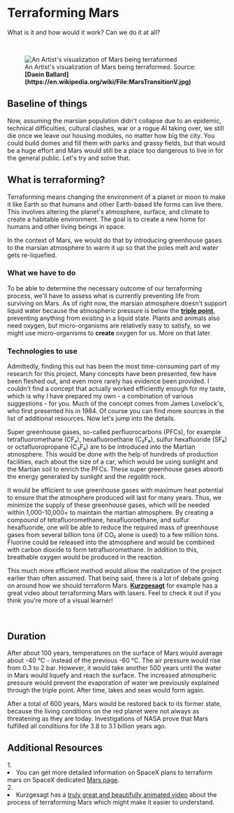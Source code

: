 
# Terraforming Mars
What is it and how would it work? Can we do it at all?

<ReadingTime />

<br />
<figure>
<Image src={require(".//../../../resources/images/terraforming.png")} alt="An Artist's visualization of Mars being terraformed" />
<figcaption style={{ color: "rgb(156, 156, 156)", fontSize: "14px", marginTop: "2px" }}>An Artist's visualization of Mars being terraformed. Source: <strong>[Daein Ballard](https://en.wikipedia.org/wiki/File:MarsTransitionV.jpg)</strong></figcaption>
</figure>

## Baseline of things
Now, assuming the marsian population didn't collapse due to an epidemic, technical difficulties, cultural clashes, war or a rogue AI taking over, we still die once we leave our housing modules, no matter how big the city. You could build domes and fill them with parks and grassy fields, but that would be a huge effort and Mars would still be a place too dangerous to live in for the general public. Let's try and solve that.

## What is terraforming?
Terraforming means changing the environment of a planet or moon to make it like Earth so that humans and other Earth-based life forms can live there. This involves altering the planet's atmosphere, surface, and climate to create a habitable environment. The goal is to create a new home for humans and other living beings in space.

In the context of Mars, we would do that by introducing greenhouse gases to the marsian atmosphere to warm it up so that the poles melt and water gets re-liquefied. 

### What we have to do
To be able to determine the necessary outcome of our terraforming process, we'll have to assess what is currently preventing life from surviving on Mars. As of right now, the marsian atmosphere doesn't support liquid water because the atmospheric pressure is below the <strong>[triple point](https://en.wikipedia.org/wiki/Triple_point)</strong>, preventing anything from existing in a liquid state. Plants and animals also need oxygen, but micro-organisms are relatively easy to satisfy, so we might use micro-organisms to <strong>create</strong> oxygen for us. More on that later.

### Technologies to use
Admittedly, finding this out has been the most time-consuming part of my research for this project. Many concepts have been presented, few have been fleshed out, and even more rarely has evidence been provided. I couldn't find a concept that actually worked efficiently enough for my taste, which is why I have prepared my own - a combination of various suggestions - for you. Much of the concept comes from James Lovelock's, who first presented his in 1984. Of course you can find more sources in the list of additional resources. Now let's jump into the details.

Super greenhouse gases, so-called perfluorocarbons (PFCs), for example tetrafluoromethane (CF₄), hexafluoroethane (C₂F₆), sulfur hexafluoride (SF₆) or octafluoropropane (C₃F₈) are to be introduced into the Martian atmosphere. This would be done with the help of hundreds of production facilities, each about the size of a car, which would be using sunlight and the Martian soil to enrich the PFCs. These super greenhouse gases absorb the energy generated by sunlight and the regolith rock. 

It would be efficient to use greenhouse gases with maximum heat potential to ensure that the atmosphere produced will last for many years. Thus, we minimize the supply of these greenhouse gases, which will be needed within 1,000-10,000+ to maintain the martian atmosphere. By creating a compound of tetrafluoromethane, hexafluoroethane, and sulfur hexafluoride, one will be able to reduce the required mass of greenhouse gases from several billion tons (if CO₂ alone is used) to a few million tons. Fluorine could be released into the atmosphere and would be combined with carbon dioxide to form tetrafluoromethane. In addition to this, breathable oxygen would be produced in the reaction. 

This much more efficient method would allow the realization of the project earlier than often assumed. That being said, there is a lot of debate going on around how we should terraform Mars. <strong>[Kurzgesagt](https://www.youtube.com/@kurzgesagt)</strong> for example has a great video about terraforming Mars with lasers. Feel to check it out if you think you're more of a visual learner!

<br />
<YoutubeEmbed embedId="HpcTJW4ur54" />

## Duration
After about 100 years, temperatures on the surface of Mars would average about -40 °C - instead of the previous -60 °C. The air pressure would rise from 0.3 to 2 bar. However, it would take another 500 years until the water in Mars would liquefy and reach the surface. The increased atmospheric pressure would prevent the evaporation of water we previously explained through the triple point. After time, lakes and seas would form again.

After a total of 600 years, Mars would be restored back to its former state, because the living conditions on the red planet were not always as threatening as they are today. Investigations of NASA prove that Mars fulfilled all conditions for life 3.8 to 3.1 billion years ago.

<Analytics />


<SaveArticleSection article="mars-terraforming"/>

## Additional Resources
<AdditionalResources>
  <div>
    <span>1. </span><li>You can get more detailed information on SpaceX plans to terraform mars on SpaceX dedicated <a href="https://www.spacex.com/human-spaceflight/mars/" target="_blank">Mars page</a>.</li>
  </div>
  <div>
    <span>2. </span><li>Kurzgesagt has a <a href="https://www.youtube.com/watch?v=HpcTJW4ur54&embeds_referring_euri=http%3A%2F%2Flocalhost%3A3000%2F&source_ve_path=Mjg2NjY&feature=emb_logo" target="_blank">truly great and beautifully animated video</a> about the process of terraforming Mars which might make it easier to understand.</li>
  </div>
</AdditionalResources>